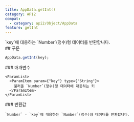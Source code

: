 ```yaml
---
title: AppData.getInt()
category: API2
compat:
  - category: api2/Object/AppData
feature: getInt
---
```


<Section>
  `key`에 대응하는 `Number`(정수)형 데이터를 반환합니다.
</Section>
<Section>
  ## 구문

  ~~~js
  AppData.getInt(key);
  ~~~

  <Section>
    ### 매개변수

    <ParamList>
      <ParamItem param={"key"} type={"String"}>
        불러올 `Number`(정수)형 데이터에 대응하는 키
      </ParamItem>
    </ParamList>
  </Section>
  <Section>
    ### 반환값

    `Number` - `key`에 대응하는 `Number`(정수)형 데이터를 반환합니다.
  </Section>
</Section>